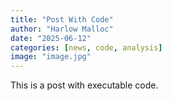 ```yaml
---
title: "Post With Code"
author: "Harlow Malloc"
date: "2025-06-12"
categories: [news, code, analysis]
image: "image.jpg"
---
```


This is a post with executable code.
